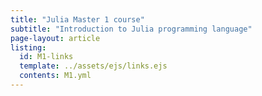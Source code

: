 ```yaml
---
title: "Julia Master 1 course"
subtitle: "Introduction to Julia programming language"
page-layout: article
listing:
  id: M1-links
  template: ../assets/ejs/links.ejs
  contents: M1.yml
---
```


::: {#M1-links .column-screen-inset-right style="max-width: 850px;"}
:::